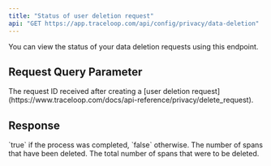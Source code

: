 ```yaml
---
title: "Status of user deletion request"
api: "GET https://app.traceloop.com/api/config/privacy/data-deletion"
---
```


You can view the status of your data deletion requests using this endpoint.

## Request Query Parameter

<ParamField query="requestId" type="string">
  The request ID received after creating a [user deletion request](https://www.traceloop.com/docs/api-reference/privacy/delete_request).
</ParamField>

## Response

<ResponseField name="completed" type="boolean">
  `true` if the process was completed, `false` otherwise.
</ResponseField>

<ResponseField name="deleted" type="string">
  The number of spans that have been deleted.
</ResponseField>

<ResponseField name="total" type="string">
  The total number of spans that were to be deleted.
</ResponseField>
